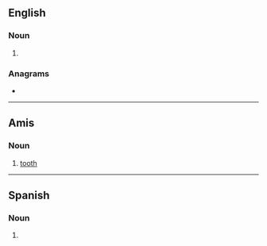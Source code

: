 ==English==

===Noun===
{{head|en|noun form}}

# {{plural of|wadi|lang=en}}

===Anagrams===
* {{anagrams|en|a=adisw|Waids}}

----

==Amis==

===Noun===
{{head|ami|noun}}

# {{lb|ami|anatomy}} [[tooth]]

----

==Spanish==

===Noun===
{{head|es|noun form}}

# {{plural of|wadi|lang=es}}